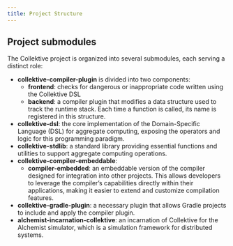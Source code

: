 ```yaml
---
title: Project Structure
---
```


## Project submodules

The Collektive project is organized into several submodules, each serving a distinct role:

- **collektive-compiler-plugin** is divided into two components:
    - **frontend**: checks for dangerous or inappropriate code written using the Collektive DSL
    - **backend**: a compiler plugin that modifies a data structure used to track the runtime stack.
        Each time a function is called, its name is registered in this structure.
- **collektive-dsl**: the core implementation of the Domain-Specific Language (DSL) for aggregate computing,
    exposing the operators and logic for this programming paradigm.
- **collektive-stdlib**: a standard library providing essential functions and utilities to support aggregate computing operations.
- **collektive-compiler-embeddable**:
  - **compiler-embedded**: an embeddable version of the compiler designed for integration into other projects.
    This allows developers to leverage the compiler’s capabilities directly within their applications,
    making it easier to extend and customize compilation features.
- **collektive-gradle-plugin**: a necessary plugin that allows Gradle projects to include and apply the compiler plugin.
- **alchemist-incarnation-collektive**: an incarnation of Collektive for the Alchemist simulator,
  which is a simulation framework for distributed systems.

[//]: # (    - **compiler-plugin**: a compiler plugin that modifies a data structure used to track the runtime stack.)

[//]: # (        Each time a function is called, its name is registered in this structure.)

[//]: # (    - **gradle-plugin**: a necessary plugin that allows Gradle projects to include and apply the compiler plugin.)


[//]: # (## Project structure)

[//]: # (export const nodeData = {)

[//]: # (  name: 'Collektive',)

[//]: # (  type: 'folder',)

[//]: # (  children: [)

[//]: # (      { name: 'stdlib', type: 'folder', children: [)

[//]: # (          { name: 'src', type: 'folder', children:[)

[//]: # (            { name: 'commonMain', type: 'folder', children:[)

[//]: # (                { name: 'spreading', type: 'folder', children:[ )

[//]: # (                    { name: 'Gossip.kt', type: 'file' },)

[//]: # (                    { name: 'Spreading.kt', type: 'file' })

[//]: # (                  ])

[//]: # (                },)

[//]: # (                { name: 'util', type: 'folder', children:[ )

[//]: # (                    { name: 'Comparables.kt', type: 'file' })

[//]: # (                  ])

[//]: # (                })

[//]: # (              ])

[//]: # (            },)

[//]: # (            { name: 'commonTest', type: 'folder', children:[)

[//]: # (                { name: 'DistanceToTest.kt', type: 'file' },)

[//]: # (                { name: 'GossipTest.kt', type: 'file' })

[//]: # (              ])

[//]: # (            })

[//]: # (          ])

[//]: # (        })

[//]: # (      ])

[//]: # (    },)

[//]: # (    { name: 'dsl', type: 'folder', children: [)

[//]: # (          { name: 'src', type: 'folder', children:[)

[//]: # (            { name: 'commonMain', type: 'folder', children:[)

[//]: # (                { name: 'Collektive.kt', type: 'file' },)

[//]: # (                { name: 'aggregate', type: 'folder', children:[ )

[//]: # (                    { name: 'AggregateResult.kt', type: 'file' },)

[//]: # (                    { name: 'api', type: 'folder', children:[)

[//]: # (                        { name: 'Aggregate.kt', type: 'file' },)

[//]: # (                        { name: 'DataSharingMethod.kt', type: 'file' },)

[//]: # (                        { name: 'YieldSupport.kt', type: 'file' },)

[//]: # (                        { name: 'impl', type: 'folder', children:[)

[//]: # (                            { name: 'AggregateContext.kt', type: 'file' },)

[//]: # (                            { name: 'stack', type: 'folder', children:[)

[//]: # (                                { name: 'Stack.kt', type: 'file' },)

[//]: # (                                { name: 'StackDeque.kt', type: 'file' })

[//]: # (                              ])

[//]: # (                            })

[//]: # (                          ] )

[//]: # (                        })

[//]: # (                      ] )

[//]: # (                    })

[//]: # (                  ])

[//]: # (                },)

[//]: # (                { name: 'field', type: 'folder', children:[)

[//]: # (                    { name: 'Field.kt', type: 'file' },)

[//]: # (                    { name: 'operations', type: 'folder', children:[)

[//]: # (                        { name: 'BooleanFields.kt', type: 'file' },)

[//]: # (                        { name: 'ComparableFields.kt', type: 'file' },)

[//]: # (                        { name: 'Fields.kt', type: 'file' })

[//]: # (                      ])

[//]: # (                    })

[//]: # (                  ])

[//]: # (                },)

[//]: # (                { name: 'networking', type: 'folder', children:[)

[//]: # (                    { name: 'Mailbox.kt', type: 'file' },)

[//]: # (                    { name: 'Message.kt', type: 'file' },)

[//]: # (                    { name: 'MessageFactory.kt', type: 'file' },)

[//]: # (                    { name: 'NeighborsData.kt', type: 'file' },)

[//]: # (                    { name: 'OutboundEnvelope.kt', type: 'file' },)

[//]: # (                    { name: 'PayloadRepresentation.kt', type: 'file' })

[//]: # (                  ])

[//]: # (                },)

[//]: # (                { name: 'path', type: 'folder', children:[)

[//]: # (                    { name: 'DigestHashingFactory.kt', type: 'file' },)

[//]: # (                    { name: 'FullPathFactory.kt', type: 'file' },)

[//]: # (                    { name: 'Path.kt', type: 'file' },)

[//]: # (                    { name: 'PathFactory.kt', type: 'file' })

[//]: # (                  ])

[//]: # (                },)

[//]: # (                { name: 'path', type: 'folder', children:[)

[//]: # (                    { name: 'State.kt', type: 'file' },)

[//]: # (                    { name: 'impl', type: 'folder', children:[)

[//]: # (                        { name: 'StateOperations.kt', type: 'file' },)

[//]: # (                      ])

[//]: # (                    })

[//]: # (                  ])

[//]: # (                })

[//]: # (              ])

[//]: # (            },)

[//]: # (            { name: 'commonTest', type: 'folder', children:[)

[//]: # (                { name: 'aggregate', type: 'folder', children:[)

[//]: # (                    { name: 'EvolvingTest.kt', type: 'file' },)

[//]: # (                    { name: 'ExchangeTest.kt', type: 'file' },)

[//]: # (                    { name: 'NeighboringTest.kt', type: 'file' },)

[//]: # (                    { name: 'NestedCallsTest.kt', type: 'file' },)

[//]: # (                    { name: 'SharingTest.kt', type: 'file' })

[//]: # (                  ] )

[//]: # (                },)

[//]: # (                { name: 'alignment', type: 'folder', children:[)

[//]: # (                    { name: 'AlignmentTest.kt', type: 'file' },)

[//]: # (                    { name: 'BranchAlignmentTest.kt', type: 'file' })

[//]: # (                  ] )

[//]: # (                },)

[//]: # (                { name: 'branch', type: 'folder', children:[)

[//]: # (                    { name: 'ifConditionTest.kt', type: 'file' },)

[//]: # (                    { name: 'ifElseBlockTest.kt', type: 'file' },)

[//]: # (                    { name: 'ifElseSingleExpressionTest.kt', type: 'file' },)

[//]: # (                    { name: 'WhenTest.kt', type: 'file' })

[//]: # (                  ])

[//]: # (                },)

[//]: # (                { name: 'entrypoint', type: 'folder', children:[)

[//]: # (                    { name: 'CollektiveTest.kt', type: 'file' })

[//]: # (                  ])

[//]: # (                },)

[//]: # (                { name: 'field', type: 'folder', children:[)

[//]: # (                    { name: 'FieldManipulationTest.kt', type: 'file' },)

[//]: # (                    { name: 'FieldOpsTest.kt', type: 'file' },)

[//]: # (                    { name: 'FieldTest.kt', type: 'file' },)

[//]: # (                    { name: 'operations', type: 'folder', children:[)

[//]: # (                        { name: 'FieldsTest.kt', type: 'file' })

[//]: # (                      ])

[//]: # (                    })

[//]: # (                  ])

[//]: # (                },)

[//]: # (                { name: 'matchers', type: 'folder', children:[)

[//]: # (                    { name: 'AggregateResultMatchers.kt', type: 'file' })

[//]: # (                  ])

[//]: # (                },)

[//]: # (                { name: 'network', type: 'folder', children:[)

[//]: # (                    { name: 'NetworkImplTest.kt', type: 'file' },)

[//]: # (                    { name: 'NetworkManager.kt', type: 'file' })

[//]: # (                  ])

[//]: # (                },)

[//]: # (                { name: 'networking', type: 'folder', children:[)

[//]: # (                    { name: 'SerializationTest.kt', type: 'file' },)

[//]: # (                    { name: 'SerializerNetworkTest.kt', type: 'file' })

[//]: # (                  ])

[//]: # (                },)

[//]: # (                { name: 'path', type: 'folder', children:[)

[//]: # (                    { name: 'PathTest.kt', type: 'file' })

[//]: # (                  ])

[//]: # (                })

[//]: # (              ])

[//]: # (            })

[//]: # (          ])

[//]: # (        })

[//]: # (      ])

[//]: # (    },)

[//]: # (    { name: 'compiler-plugin', type: 'folder', children:[)

[//]: # (        { name: 'src', type: 'folder', children:[)

[//]: # (            { name: 'main', type: 'folder', children:[)

[//]: # (                { name: 'kotlin', type: 'folder', children:[)

[//]: # (                    { name: 'AlignmentCommandLineProcessor.kt', type: 'file' },)

[//]: # (                    { name: 'AlignmentComponentRegistrar.kt', type: 'file' },)

[//]: # (                    { name: 'AlignmentlrGenerationExtension.kt', type: 'file' },)

[//]: # (                    { name: 'backend', type: 'folder', children:[)

[//]: # (                        { name: 'transformes', type: 'folder', children:[)

[//]: # (                            { name: 'AggregateCallTransformer.kt', type: 'file' },)

[//]: # (                            { name: 'AlignmentTransformer.kt', type: 'file' },)

[//]: # (                            { name: 'FieldProjectionTransformer.kt', type: 'file' },)

[//]: # (                            { name: 'FieldTransformer.kt', type: 'file' })

[//]: # (                          ])

[//]: # (                        },)

[//]: # (                        { name: 'visitors', type: 'folder', children:[)

[//]: # (                             { name: 'AggregateRefChildrenVisitor.kt', type: 'file' },)

[//]: # (                          ])

[//]: # (                        })

[//]: # (                      ])

[//]: # (                    },)

[//]: # (                    { name: 'fronted', type: 'folder', children:[)

[//]: # (                        { name: 'CollektiveExtension.kt', type: 'file' },)

[//]: # (                        { name: 'CollektiveFrontendExtensionRegistrar.kt', type: 'file' },)

[//]: # (                        { name: 'checkers', type: 'folder', children:[)

[//]: # (                            { name: 'CheckersUtility.kt', type: 'file' },)

[//]: # (                            { name: 'ExplicitAlignDealign.kt', type: 'file' },)

[//]: # (                            { name: 'FirCollektiveErrors.kt', type: 'file' },)

[//]: # (                            { name: 'ImproperConstruct.kt', type: 'file' },)

[//]: # (                            { name: 'KtDefaultErrorMessagesCollektive.kt', type: 'file' },)

[//]: # (                            { name: 'NoAlignInsideLoop.kt', type: 'file' },)

[//]: # (                            { name: 'UnnecessaryUseOfConstructs.kt', type: 'file' },)

[//]: # (                            { name: 'UnnecessaryYielding.kt', type: 'file' })

[//]: # (                          ])

[//]: # (                        },)

[//]: # (                        { name: 'visitors', type: 'folder', children:[)

[//]: # (                            { name: 'ConstructCallVisitor.kt', type: 'file' },)

[//]: # (                            { name: 'EmptyReturnVisitor.kt', type: 'file' },)

[//]: # (                            { name: 'FunctionCallWithAggregateParVisitor.kt', type: 'file' },)

[//]: # (                            { name: 'ImproperConstructVisitor.kt', type: 'file' },)

[//]: # (                            { name: 'YieldingUnnecessaryUsageVisitor.kt', type: 'file' })

[//]: # (                          ])

[//]: # (                        })

[//]: # (                      ])

[//]: # (                    }, )

[//]: # (                    { name: 'utils', type: 'folder', children:[)

[//]: # (                        { name: 'common', type: 'folder', children:[)

[//]: # (                            { name: 'AggregateFunctionNames.kt', type: 'file' },)

[//]: # (                            { name: 'AggregateReferenceUtils.kt', type: 'file' },)

[//]: # (                            { name: 'CollektivelrUtils.kt', type: 'file' })

[//]: # (                          ])

[//]: # (                        },)

[//]: # (                        { name: 'logging', type: 'folder', children:[)

[//]: # (                            { name: 'MessageCollectorOps.kt', type: 'file' })

[//]: # (                          ])

[//]: # (                        }, )

[//]: # (                        { name: 'stack', type: 'folder', children:[)

[//]: # (                            { name: 'StackFunctionCall.kt', type: 'file' })

[//]: # (                          ])

[//]: # (                        })

[//]: # (                      ])

[//]: # (                    })

[//]: # (                  ])

[//]: # (                },)

[//]: # (                { name: 'resources', type: 'folder', children:[)

[//]: # (                    { name: 'org.jetbrains.kotlin.compiler.plugin.CommandLineProcessor', type: 'file' },)

[//]: # (                    { name: 'org.jetbrains.kotlin.compiler.plugin.CompilerPluginRegistrar', type: 'file' },)

[//]: # (                  ])

[//]: # (                })

[//]: # (              ])

[//]: # (            })

[//]: # (          ])

[//]: # (        })

[//]: # (      ])

[//]: # (    },)

[//]: # (    { name: 'compiler-plugin-test', type: 'folder', children:[)

[//]: # (        { name: 'src', type: 'folder', children:[)

[//]: # (            { name: 'test', type: 'folder', children:[)

[//]: # (                { name: 'kotlin', type: 'folder', children:[)

[//]: # (                    { name: 'ExplicitAlignTest.kt', type: 'file' },)

[//]: # (                    { name: 'ImproperConstructSpec.kt', type: 'file' },)

[//]: # (                    { name: 'IterationUsingDelegatesWithoutAlign.kt', type: 'file' },)

[//]: # (                    { name: 'IterationWithoutAlign.kt', type: 'file' },)

[//]: # (                    { name: 'UnnecessaryUseOfConstructsSpec.kt', type: 'file' },)

[//]: # (                    { name: 'UnnecessaryYieldingSpec.kt', type: 'file' },)

[//]: # (                    { name: 'util', type: 'folder', children:[)

[//]: # (                        { name: 'CompileUtilis.kt', type: 'file' })

[//]: # (                      ])

[//]: # (                    })

[//]: # (                  ])

[//]: # (                },)

[//]: # (                { name: 'resources', type: 'folder', children:[)

[//]: # (                    { name: 'Macros.yaml', type: 'file' },)

[//]: # (                    { name: 'ImproperConstruct.yaml', type: 'file' },)

[//]: # (                    { name: 'IterationWithAggregate.yaml', type: 'file' },)

[//]: # (                    { name: 'IterationWithDelegatedAggregate', type: 'file' },)

[//]: # (                    { name: 'UnnecessaryUseOfConstructs.yaml', type: 'file' },)

[//]: # (                    { name: 'UnnecessaryYieldingContext.yaml', type: 'file' })

[//]: # (                  ])

[//]: # (                })

[//]: # (              ])

[//]: # (            })

[//]: # (          ])

[//]: # (        })

[//]: # (      ])

[//]: # (    },)

[//]: # (    { name: 'gradle-plugin', type: 'folder', children:[)

[//]: # (        { name: 'src', type: 'folder', children:[)

[//]: # (            { name: 'GradleExtension.kt', type: 'file' },)

[//]: # (            { name: 'GradlePlugin.kt', type: 'file' })

[//]: # (          ])

[//]: # (        })

[//]: # (      ])

[//]: # (    },)

[//]: # (    { name: 'compiler-embedded', type: 'folder', children:[)

[//]: # (        { name: 'src', type: 'folder', children:[)

[//]: # (            { name: 'main', type: 'folder', children:[)

[//]: # (                { name: 'logging', type: 'folder', children:[)

[//]: # (                    { name: 'CollectingMessageCollector.kt', type: 'file' },)

[//]: # (                    { name: 'CompilerMessage.kt', type: 'file' },)

[//]: # (                    { name: 'SLF4JMessageCollector.kt', type: 'file' })

[//]: # (                  ])

[//]: # (                },)

[//]: # (                { name: 'util', type: 'folder', children:[)

[//]: # (                    { name: 'CollektiveJVMCompiler.kt', type: 'file' },)

[//]: # (                    { name: 'CollektiveK2JVMCompiler.kt', type: 'file' })

[//]: # (                  ])

[//]: # (                })

[//]: # (              ])

[//]: # (            },)

[//]: # (            { name: 'test', type: 'folder', children:[)

[//]: # (                { name: 'kotlin', type: 'folder', children:[)

[//]: # (                    { name: 'CompileStringTest.kt', type: 'file' })

[//]: # (                  ])

[//]: # (                }, )

[//]: # (                { name: 'resources', type: 'folder', children:[)

[//]: # (                    { name: 'ScriptTest.kt', type: 'file' })

[//]: # (                  ])

[//]: # (                })

[//]: # (              ])

[//]: # (            })

[//]: # (          ])

[//]: # (        })

[//]: # (      ])

[//]: # (    })

[//]: # (  ])

[//]: # (};)

[//]: # ()
[//]: # (<TreeNode node={nodeData} />)

[//]: # ()
[//]: # ()
